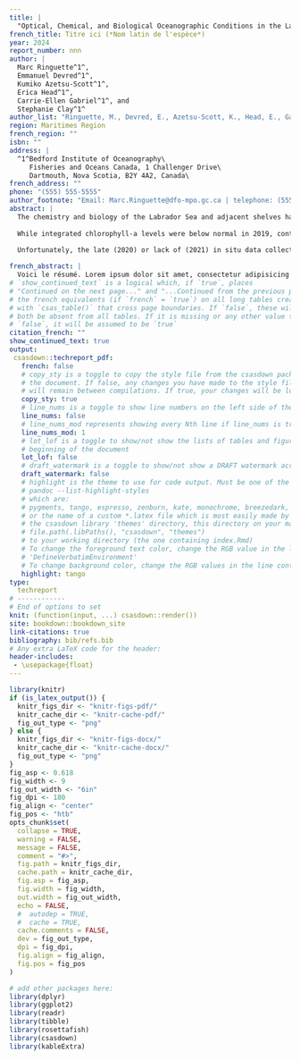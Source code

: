 ```yaml
---
title: |
  "Optical, Chemical, and Biological Oceanographic Conditions in the Labrador Sea from summer 2019 and 2023"
french_title: Titre ici (*Nom latin de l'espèce*)
year: 2024
report_number: nnn
author: |
  Marc Ringuette^1^,
  Emmanuel Devred^1^,
  Kumiko Azetsu-Scott^1^,
  Erica Head^1^,
  Carrie-Ellen Gabriel^1^, and
  Stephanie Clay^1^
author_list: "Ringuette, M., Devred, E., Azetsu-Scott, K., Head, E., Gabriel, C.-E., and Clay, S."
region: Maritimes Region
french_region: ""
isbn: ""
address: |
  ^1^Bedford Institute of Oceanography\
     Fisheries and Oceans Canada, 1 Challenger Drive\
     Dartmouth, Nova Scotia, B2Y 4A2, Canada\
french_address: ""
phone: "(555) 555-5555"
author_footnote: "Email: Marc.Ringuette@dfo-mpo.gc.ca | telephone: (555) 555-5555"
abstract: |
  The chemistry and biology of the Labrador Sea and adjacent shelves have undergone significant changes over the 2019–2023 period compared to previous years. The Atlantic Zonal Off-shelf Monitoring Program (AZOMP) revealed an increase in dissolved inorganic carbon and a decrease in pH, a trend that extends back to the beginning of the monitoring program in the mid-1990’s. While the mean concentration of chlorofluorocarbon (CFC-12) over the water column has remained stable, the concentration of sulfur hexafluoride ($SF_6$) has been increasing steadily since we began to measure it in 2011, reflecting the atmospheric history of these gases. The mean temperature of the top layer (0–100 m) has been mainly below normal since 2011, except for the Hamilton Bank where two warmer-than-normal years were observed in 2015 and 2018, and in the Central Labrador Sea when mean temperature was above normal in 2012. In 2019, the entire Labrador Sea temperature was above normal with a record-high mean temperature in the Central Labrador Sea, while mean temperature was below normal in 2022. The shelves mean temperature were close to normal in 2023 and the Central Labrador Sea temperature was above-normal. In the 2019-2023 period, both surface and deep nutrients levels were below normal except for the Greenland Shelf in 2022 and surface silicate in 2023, however, the timing of the mission with respect to the spring phytoplankton bloom development may impacts the nutrient budget. In fact, the timing of the mission before 2019 occurred earlier each year compared to the previous year due to the constraints of crew change, and consistent dates in sea-going expeditions are needed to remove uncertainties related to sampling time. Deep nutrients exhibited inter-annual and regional variations until 2018. In recent years (2019-2023), deep-nutrients have remained below average in all three regions of interest, suggesting a profound change in the biogeochemistry of the Labrador Sea.  
  
  While integrated chlorophyll-a levels were below normal in 2019, continuing a trend that started in 2014, except in 2015 in the Central Labrador Sea, values in 2022 and 2023 were above average, with a record-high integrated chlorophyll-a value in 2022 on the Hamilton Bank. An unusually large bloom of Phaeocystis sp., that covered a large extent of the Labrador Sea, occurred in 2022 and explains the high values. This is the second largest Phaeocystis sp. bloom event in the Labrador Sea after 2015. Satellite-derived chlorophyll-a concentration reveals the large variability in the peak timing of the spring bloom and in the fall bloom initiation. While the mean annual satellite-derived chlorophyll-a on Hamilton Bank was mainly above-normal, values were below-normal between 2019-2021 on the Greenland Shelf and Central Labrador Sea, and above normal in 2022-2023.  
  
  Unfortunately, the late (2020) or lack of (2021) in situ data collection due to the COVID pandemic and the lack of ship availability, respectively, did not allow inclusion of these two years in the current report with the exception of satellite ocean color metrics, such that recent in situ trends need to be interpreted with caution. 

french_abstract: |
  Voici le résumé. Lorem ipsum dolor sit amet, consectetur adipisicing elit, sed do eiusmod tempor incididunt ut labore et dolore magna aliqua. Ut enim ad minim veniam, quis nostrud exercitation ullamco laboris nisi ut aliquip ex ea commodo consequat. Duis aute irure dolor in reprehenderit in voluptate velit esse cillum dolore eu fugiat nulla pariatur. Excepteur sint occaecat cupidatat non proident, sunt in culpa qui officia deserunt mollit anim id est laborum.
# `show_continued_text` is a logical which, if `true`, places
# "Continued on the next page..." and "...Continued from the previous page" or
# the french equivalents (if `french` = `true`) on all long tables created
# with `csas_table()` that cross page boundaries. If `false`, these will
# both be absent from all tables. If it is missing or any other value than
# `false`, it will be assumed to be `true`
citation_french: ""
show_continued_text: true
output:
 csasdown::techreport_pdf:
   french: false
   # copy_sty is a toggle to copy the style file from the csasdown package every time you compile
   # the document. If false, any changes you have made to the style file in your project
   # will remain between compilations. If true, your changes will be lost when you compile
   copy_sty: true
   # line_nums is a toggle to show line numbers on the left side of the page. 
   line_nums: false
   # line_nums_mod represents showing every Nth line if line_nums is true
   line_nums_mod: 1
   # lot_lof is a toggle to show/not show the lists of tables and figures at the
   # beginning of the document
   lot_lof: false
   # draft_watermark is a toggle to show/not show a DRAFT watermark across every page
   draft_watermark: false
   # highlight is the theme to use for code output. Must be one of the list given by:
   # pandoc --list-highlight-styles
   # which are:
   # pygments, tango, espresso, zenburn, kate, monochrome, breezedark, haddock
   # or the name of a custom *.latex file which is most easily made by copying one from 
   # the csasdown library 'themes' directory, this directory on your machine:
   # file.path(.libPaths(), "csasdown", "themes")
   # to your working directory (the one containing index.Rmd)
   # To change the foreground text color, change the RGB value in the line containing
   # 'DefineVerbatimEnvironment'
   # To change background color, change the RGB values in the line containing 'shadecolor'
   highlight: tango
type:
  techreport
# ------------
# End of options to set
knit: (function(input, ...) csasdown::render())
site: bookdown::bookdown_site
link-citations: true
bibliography: bib/refs.bib
# Any extra LaTeX code for the header:
header-includes:
 - \usepackage{float}
---
```


```r
library(knitr)
if (is_latex_output()) {
  knitr_figs_dir <- "knitr-figs-pdf/"
  knitr_cache_dir <- "knitr-cache-pdf/"
  fig_out_type <- "png"
} else {
  knitr_figs_dir <- "knitr-figs-docx/"
  knitr_cache_dir <- "knitr-cache-docx/"
  fig_out_type <- "png"
}
fig_asp <- 0.618
fig_width <- 9
fig_out_width <- "6in"
fig_dpi <- 180
fig_align <- "center"
fig_pos <- "htb"
opts_chunk$set(
  collapse = TRUE,
  warning = FALSE,
  message = FALSE,
  comment = "#>",
  fig.path = knitr_figs_dir,
  cache.path = knitr_cache_dir,
  fig.asp = fig_asp,
  fig.width = fig_width,
  out.width = fig_out_width,
  echo = FALSE,
  #  autodep = TRUE,
  #  cache = TRUE,
  cache.comments = FALSE,
  dev = fig_out_type,
  dpi = fig_dpi,
  fig.align = fig_align,
  fig.pos = fig_pos
)
```

```r
# add other packages here:
library(dplyr)
library(ggplot2)
library(readr)
library(tibble)
library(rosettafish)
library(csasdown)
library(kableExtra)
```
